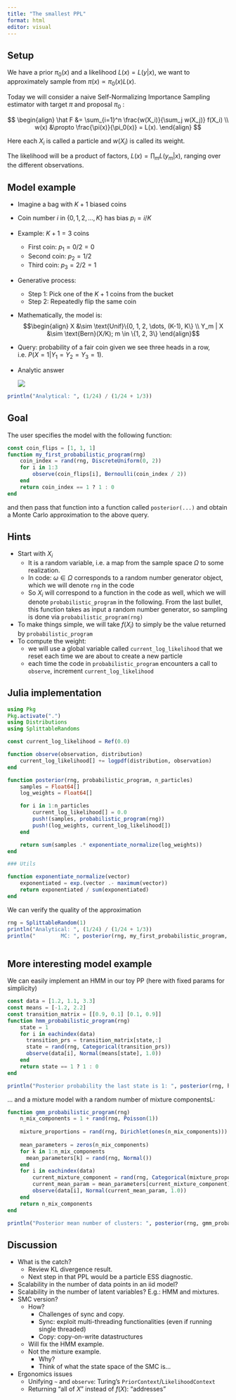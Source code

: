 ```yaml
---
title: "The smallest PPL"
format: html
editor: visual
---
```


## Setup

We have a prior $\pi_0(x)$ and a likelihood $L(x) = L(y|x)$, we want to approximately sample from $\pi(x) \propto \pi_0(x) L(x)$.

Today we will consider a naive Self-Normalizing Importance Sampling estimator with target $\pi$ and proposal $\pi_0$ :

$$
\begin{align}
\hat F &= \sum_{i=1}^n \frac{w(X_i)}{\sum_j w(X_j)} f(X_i) \\
w(x) &\propto \frac{\pi(x)}{\pi_0(x)} = L(x).
\end{align}
$$

Here each $X_i$ is called a particle and $w(X_i)$ is called its weight.

The likelihood will be a product of factors, $L(x) = \prod_m L(y_m | x)$, ranging over the different observations.

## Model example

-   Imagine a bag with $K+1$ biased coins

-   Coin number $i$ in $\{0, 1, 2, ..., K\}$ has bias $p_i = i/K$

-   Example: $K+1 = 3$ coins

    -   First coin: $p_1 = 0/2 = 0$
    -   Second coin: $p_2 = 1/2$
    -   Third coin: $p_3 = 2/2 = 1$

-   Generative process:

    -   Step 1: Pick one of the $K+1$ coins from the bucket
    -   Step 2: Repeatedly flip the same coin

-   Mathematically, the model is: $$\begin{align}
    X &\sim \text{Unif}\{0, 1, 2, \dots, (K-1), K\} \\
    Y_m | X &\sim \text{Bern}(X/K); m \in \{1, 2, 3\}
    \end{align}$$

-   Query: probability of a fair coin given we see three heads in a row, i.e. $P(X=1|Y_1 = Y_2 = Y_3 = 1)$.

-   Analytic answer

    ![](decision-tree.png)

```julia
println("Analytical: ", (1/24) / (1/24 + 1/3))
```

## Goal

The user specifies the model with the following function:

```julia
const coin_flips = [1, 1, 1]
function my_first_probabilistic_program(rng)
    coin_index = rand(rng, DiscreteUniform(0, 2)) 
    for i in 1:3 
        observe(coin_flips[i], Bernoulli(coin_index / 2))
    end
    return coin_index == 1 ? 1 : 0
end
```

and then pass that function into a function called `posterior(...)` and 
obtain a Monte Carlo approximation to the above query.


## Hints

-   Start with $X_i$
    -   It is a random variable, i.e. a map from the sample space $\Omega$ to some realization.
    -   In code: $\omega \in \Omega$ corresponds to a random number generator object, which we will denote `rng` in the code
    -   So $X_i$ will correspond to a function in the code as well, which we will denote `probabilistic_program` in the following. From the last bullet, this function takes as input a random number generator, so sampling is done via `probabilistic_program(rng)`
-   To make things simple, we will take $f(X_i)$ to simply be the value returned by `probabilistic_program`
-   To compute the weight:
    -   we will use a global variable called `current_log_likelihood` that we reset each time we are about to create a new particle
    -   each time the code in `probabilistic_program` encounters a call to `observe`, increment `current_log_likelihood`


## Julia implementation


```julia
using Pkg 
Pkg.activate(".")
using Distributions
using SplittableRandoms

const current_log_likelihood = Ref(0.0)

function observe(observation, distribution)
    current_log_likelihood[] += logpdf(distribution, observation)
end

function posterior(rng, probabilistic_program, n_particles)
    samples = Float64[] 
    log_weights = Float64[]

    for i in 1:n_particles 
        current_log_likelihood[] = 0.0
        push!(samples, probabilistic_program(rng))
        push!(log_weights, current_log_likelihood[])
    end

    return sum(samples .* exponentiate_normalize(log_weights))
end

### Utils

function exponentiate_normalize(vector)
    exponentiated = exp.(vector .- maximum(vector))
    return exponentiated / sum(exponentiated)
end
```

We can verify the quality of the approximation

```julia
rng = SplittableRandom(1)
println("Analytical: ", (1/24) / (1/24 + 1/3))
println("        MC: ", posterior(rng, my_first_probabilistic_program, 1_000_000))
```

```r
```

## More interesting model example

We can easily implement an HMM in our toy PP (here with fixed params for simplicity)

```julia
const data = [1.2, 1.1, 3.3]
const means = [-1.2, 2.2]
const transition_matrix = [[0.9, 0.1] [0.1, 0.9]]
function hmm_probabilistic_program(rng)
    state = 1 
    for i in eachindex(data) 
      transition_prs = transition_matrix[state,:]
      state = rand(rng, Categorical(transition_prs))
      observe(data[i], Normal(means[state], 1.0))
    end
    return state == 1 ? 1 : 0
end

println("Posterior probability the last state is 1: ", posterior(rng, hmm_probabilistic_program, 1_000_000))
```


... and a mixture model with a random number of mixture componentsL:

```julia
function gmm_probabilistic_program(rng)
    n_mix_components = 1 + rand(rng, Poisson(1)) 
    
    mixture_proportions = rand(rng, Dirichlet(ones(n_mix_components)))
    
    mean_parameters = zeros(n_mix_components)
    for k in 1:n_mix_components 
      mean_parameters[k] = rand(rng, Normal())
    end
    for i in eachindex(data)
        current_mixture_component = rand(rng, Categorical(mixture_proportions))
        current_mean_param = mean_parameters[current_mixture_component] 
        observe(data[i], Normal(current_mean_param, 1.0))
    end
    return n_mix_components
end

println("Posterior mean number of clusters: ", posterior(rng, gmm_probabilistic_program, 1_000_000))
```

## Discussion

- What is the catch?
  - Review KL divergence result.
  - Next step in that PPL would be a particle ESS diagnostic.
- Scalability in the number of data points in an iid model?
- Scalability in the number of latent variables? E.g.: HMM and mixtures.
- SMC version? 
  - How? 
    - Challenges of sync and copy.
    - Sync: exploit multi-threading functionalities (even if running single threaded)
    - Copy: copy-on-write datastructures
  - Will fix the HMM example.
  - Not the mixture example. 
    - Why?
    - Think of what the state space of the SMC is...
- Ergonomics issues
  - Unifying `~` and `observe`: Turing's `PriorContext`/`LikelihoodContext`
  - Returning "all of $X$" instead of $f(X)$: "addresses"
